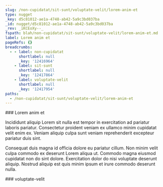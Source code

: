 ```yaml
---
slug: /non-cupidatat/sit-sunt/voluptate-velit/lorem-anim-et
type: nugget
_key: d5c81012-ae1a-4748-ab42-5a9c3bd037ba
_id: nugget/d5c81012-ae1a-4748-ab42-5a9c3bd037ba
_rev: _iKCEoXy--_
fspath: blah/non-cupidatat/sit-sunt/voluptate-velit/lorem-anim-et.md
label: Lorem anim et
pageRefs: {}
breadcrumbs:
  - - label: non-cupidatat
      shortlabel: null
      _key: '12416964'
    - label: sit-sunt
      shortlabel: null
      _key: '12417864'
    - label: voluptate-velit
      shortlabel: null
      _key: '12417954'
paths:
  - /non-cupidatat/sit-sunt/voluptate-velit/lorem-anim-et
---
```


<NuggetArea>
<Nugget slug="/non-cupidatat/sit-sunt/voluptate-velit/lorem-anim-et" type="nugget" _key="d5c81012-ae1a-4748-ab42-5a9c3bd037ba" _id="nugget/d5c81012-ae1a-4748-ab42-5a9c3bd037ba" _rev="_iKCEoXy--_" fspath="blah/non-cupidatat/sit-sunt/voluptate-velit/lorem-anim-et.md" label="Lorem anim et" paths="/non-cupidatat/sit-sunt/voluptate-velit/lorem-anim-et">
<NuggetBody>
### Lorem anim et

Incididunt aliquip Lorem sit nulla est tempor in exercitation ad pariatur laboris pariatur. Consectetur proident veniam ex ullamco minim cupidatat velit enim ex. Veniam aliquip culpa sunt veniam reprehenderit excepteur pariatur duis sint.

Consequat duis magna id officia dolore eu pariatur cillum. Non minim velit culpa commodo ex deserunt Lorem aliqua ut. Commodo magna eiusmod cupidatat non do sint dolore. Exercitation dolor do nisi voluptate deserunt aliquip. Nostrud aliquip est quis minim ipsum et irure commodo deserunt nulla.

</NuggetBody>
<Breadcrumbs>
<Crumbs>
<Crumb _key="12416964" label="non-cupidatat" /><Crumb _key="12417864" label="sit-sunt" /><Crumb _key="12417954" label="voluptate-velit" />
</Crumbs>
</Breadcrumbs>
</Nugget>

<NuggetsInbound>
</NuggetsInbound>
<NuggetsOutbound>
</NuggetsOutbound>
</NuggetArea>
<PassagesInbound>
<Passage direction="inbound" type="passage" _key="12417954" _id="passage/12417954" _rev="_iKCEoXq--_" label="voluptate-velit" passage="voluptate-velit" fspath="blah/non-cupidatat/sit-sunt/voluptate-velit" paths="/non-cupidatat/sit-sunt/voluptate-velit" slug="/non-cupidatat/sit-sunt/voluptate-velit">
<NuggetBody>
### voluptate-velit

</NuggetBody>
<Breadcrumbs>
<Crumbs>
<Crumb _key="12416964" label="non-cupidatat" /><Crumb _key="12417864" label="sit-sunt" />
</Crumbs>
</Breadcrumbs>
</Passage>

</PassagesInbound>
<PassagesOutbound>
</PassagesOutbound>